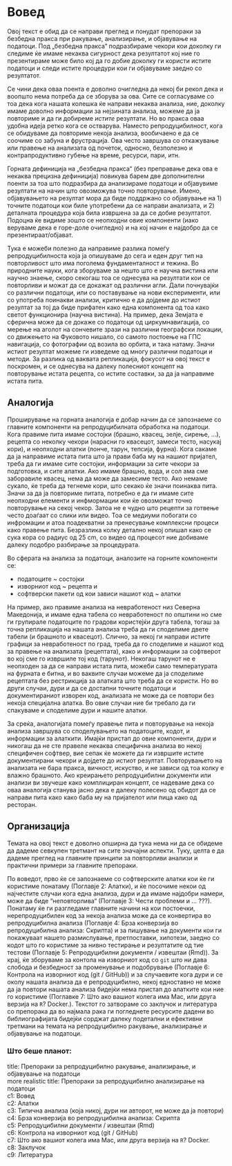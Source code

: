 # Вовед {#intro}

Овој текст е обид да се направи преглед и понудат препораки за безбедна пракса при ракување, анализирање, и објавување на податоци. Под „безбедна пракса“ подразбираме чекори кои доколку ги следиме ќе имаме некаква сигурност дека резултатот кој ние го презентираме може било кој да го добие доколку ги користи истите податоци и следи истите процедури кои ги објавуваме заедно со резултатот.

Се чини дека оваа поента е доволно очигледна да некој би рекол дека и воопшто нема потреба да се зборува за ова. Сите се согласуваме со тоа дека кога нашата колешка ќе направи некаква анализа, ние, доколку имаме доволно информации за нејзината анализа, можеме да ја повториме и да ги добиреме _истите_ резултати. Но во пракса оваа удобна идеја ретко кога се остварува. Наместо репродуцибилност, кога се обидуваме да повториме некоја анализа, вообичаено е да се соочиме со забуна и фрустрација. Ова често завршува со откажување или правење на анализата од почеток, односно, безполезно и контрапродуктивно губење на време, ресурси, пари, итн.

Горната дефиниција на „безбедна пракса“ (без преправање дека ова е некаква прецизна дефиниција) повикува барем две дополнителни поенти за тоа што подразбира да анализираме податоци и објавувиме резултати на начин што овозможува точно повторување. Имено, објавувањето на резултат мора да биде поддржано со објавување на 1) точните податоци кои биле употребени да се направи анализата, и 2) деталната процедура која била извршена за да се добие резултатот. Подоцна ќе видиме зошто се неопходни овие компоненти (иако веруваме дека е горе-доле очигледно) и на кој начин е најдобро да се презентираат/објават.

Тука е можеби полезно да направиме разлика помеѓу репродуцибилноста која ја опишуваме до сега и еден друг тип на повторливост што има поголема фундаменталност и тежина. Во природните науки, кога зборуваме за нешто што е научна вистина или научно знаење, скоро секогаш тоа се однесува на резултати кои се повторливи и можат да се докажат од различни агли. Дали почнувајќи со различни податоци, или со поставување на нови експерименти, или со употреба поинакви анализи, критично е да дојдеме до истиот резултат за тој да биде прифатен како една компонента од тоа како светот функционира (научна вистина). На пример, дека Земјата е сферична може да се докаже со податоци од циркумнавигација, со мерење на аголот на сончевите зрази на различни географски локации, со движењето на Фуковото нишало, со самото постоење на ГПС навигација, со фотографии од возила во орбита, и така натаму. Значи истиот резултат можеме ги изведеме од многу различни податоци и методи. За разлика од ваквата репликација, фокусот на овој текст е поскромен, и се однесува на далеку полесниот концепт на повторување истата рецепта, со истите составки, за да ја направиме истата пита. 

## Аналогија {#analogy}

Проширување на горната аналогија е добар начин да се запознаеме со главните компоненти на  репродуцибилната обработка на податоци. Кога правиме пита имаме состојки (брашно, квасец, зелје, сирење, ...), рецепта со неколку чекори (нарасни го квасецот, замеси тесто, насукај кори), и неопходни алатки (лонче, тарун, тепсија, фурна). Кога сакаме да ја направиме истата пита што ја прави баба му на нашиот пријател, треба да ги имаме сите состојки, информации за сите чекори за подготовка, и сите алатки. Ако имаме брашно, вода, и сол ама сме заборавиле квасец, нема да може да замесиме тесто. Ако немаме сукало, ќе треба да тегнеме кори, што секако ќе значи поинаква пита. Значи за да ја повториме питата, потребно е да ги имаме сите неопходни елементи и инфмормации кои ќе овозможат точно повторување на секој чекор. Затоа не е чудно што рецепти за готвење често доаѓаат со слики или видео. Тоа се медиуми побогати со инфромации и атоа поадекватни за пренесување комплексни процеси како правење пита. Безразлика колку детално некој опишал како се сука кора со радиус од 25 cm, со видео од процесот ние добиваме далеку подобро разбирање за процедурата. 

Во сферата на анализа за податоци, аналозите на горните компоненти се:

   - податоците ~ состојки  
   - изворниот код ~ рецепта и   
   - софтверски пакети од кои зависи нашиот код ~ алатки  
   
На пример, ако правиме анализа на невработеност низ Северна Македонија, и имаме една табела со невработеност по општини но сме ги групирале податоците по градови користејќи друга табела, тогаш за точна репликација на нашата анализа треба да ги споделиме двете табели (и брашното и квасецот). Слично, за некој ги направи истите графици за невработеност по град, треба да го споделиме и нашиот код за правење на анализата (рецептата), како и информации за софтверот во кој сме го извршиле тој код (тарунот). Некогаш тарунот не е неопходен за да се направи истата пита, можеби само температурата на фурната е битна, и во ваквите случаи можеме да ја споделиме рецептата без рестрикција за алатката што треба да се користи. Но во други случаи, дури и да се достапни точните податоци и документираниот изворен код, анализата не може да се повтори без некоја специјална алатка. Во овие случаи ние би требало да ги спакуваме и споделиме дури и нашите алатки. 

За среќа, аналогијата помеѓу правење пита и повторување на некоја анализа завршува со споделувањето на податоците, кодот, и информации за алаткити. Имајќи пристап до овие компоненти, дури и никогаш да не сте правеле некаква специфична анализа во некој специфичен софтвер, вие сепак ќе можете да ги извршите истите документирани чекори и дојдете до истиот резултат. Повторувањето на анализата не бара пракса, вичност, искуство, и не зависи од тоа колку е влажно брашното. Ако креирањето репродуцибилни документи или анализи ви звучеше како комплициран концепт, се надеваме дека со оваа аналогија станува јасно дека е далеку полесено од обидот да се направи пита како како баба му на пријателот или пица како од ресторан. 

## Организација {#organ}

Темата на овој текст е доволно опширна да тука нема ни да се обидеме да дадеме севкупен третмант на сите значајни аспекти. Туку, целта е да дадеме преглед на главните принципи за повторливи анализи и практични примери за главните препораки.

По воведот, прво ќе се запознаеме со софтверските алатки кои ќе ги користиме понатаму (Поглавје 2: Алатки), и ќе посочиме некои од најчестите случаи кога една анализа, дури и да имаме најдобри намери, може да биде “неповторлива“ (Поглавје 3: Чести проблеми и ... ???). Понатаму ќе ги разгледаме главните начини на кои постоечки, нерепродуцибилен код за некоја анализа може да се конвертира во репродуцибилна анализа (Поглавје 4: Брза конверзија во репродуцибилна анализа: Скрипта) и за пишување на документи кои ги покажуваат нашето размислување, претпоставки, хипотези, заедно со кодот што го користиме за нивно тестирање и резултатите од тие тестови (Поглавје 5: Репродуцибилни документи / извештаи (Rmd)). За крај, ќе зборуваме за контола на изворниот код со `git` што ни дава слобода и безбедност за променување и подобрување (Поглавје 6: Контрола на изворниот код (git / GitHub)) и за случаевите кога дури и се околу нашата анализа да е репродуцибилно, некој едноставно не може да ја повтори нашата анализа бидејќи нема пристап до алатките кои ние го користиме (Поглавке 7: Што ако вашиот колега има Mac, или друга верзија на `R`? Docker.). Текстот го затвораме со заклучок и литература со препорака да во најмала рака ги погледнете ресурсите дадени во библиографијата бидејќи сорджат далеку подетални и ефективни третмани на темата на репродуцибилно ракување, анализирање и објавување на податоци.

### Што беше планот:

title: Препораки за репродуцибилно ракување, анализирање, и објавување на податоци  
more realistic title: Препораки за репродуцибилно анализирање на податоци  
c1: Вовед  
c2: Алатки  
c3: Типична анализа (која никој, дури ни авторот, не може да ја повтори)  
c4: Брза конверзија во репродуцибилна анализа: Скрипта  
c5: Репродуцибилни документи / извештаи (Rmd)  
c6: Контрола на изворниот код (git / GitHub)  
c7: Што ако вашиот колега има Mac, или друга верзија на `R`? Docker.  
c8: Заклучок  
c9: Литература 